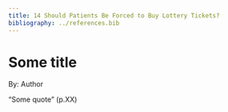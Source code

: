 ```yaml
---
title: 14 Should Patients Be Forced to Buy Lottery Tickets?
bibliography: ../references.bib
---
```


# Some title

::: author
By: Author
:::

::: highlight-quote
“Some quote” (p.XX)
:::



